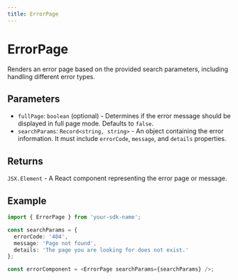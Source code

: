 ```yaml
---
title: ErrorPage
---
```


# ErrorPage

Renders an error page based on the provided search parameters, including handling different error types.

## Parameters

- `fullPage`: `boolean` (optional) - Determines if the error message should be displayed in full page mode. Defaults to `false`.
- `searchParams`: `Record<string, string>` - An object containing the error information. It must include `errorCode`, `message`, and `details` properties.

## Returns

`JSX.Element` - A React component representing the error page or message.

## Example

```typescript
import { ErrorPage } from 'your-sdk-name';

const searchParams = {
  errorCode: '404',
  message: 'Page not found',
  details: 'The page you are looking for does not exist.'
};

const errorComponent = <ErrorPage searchParams={searchParams} />;
```